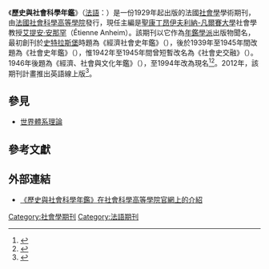 {{Infobox journal
| title = 歷史與社會科學年鑑<br>{{lang|fr|Annales. Histoire, Sciences Sociales}}
| cover = 
| editor = [[艾提安·安那罕|艾提安·安那罕]]
| discipline = [[社會史|社會史]]
| language = 法語
| abbreviation = Annales
| publisher = [[社會科學高等學院|社會科學高等學院]]
| country = 
| frequency = 三月刊
| history = 1929年－現在
| openaccess = 
| license = 
| impact = 
| impact-year = 
| website = http://annales.ehess.fr/?lang=en/
| link1 = 
| link1-name = 
| link2 = 
| link2-name = 
| JSTOR = 
| OCLC = 436601008
| LCCN = 49012430
| CODEN = 
| ISSN = 0395-2649
| eISSN = 
}}
《'''歷史與社會科學年鑑'''》（[[法語|法語]]：''{{lang|fr|Annales. Histoire, Sciences sociales}}''）是一份1929年起出版的法國[[社會學|社會學]]學術期刊，由[[社會科學高等學院|法國社會科學高等學院]]發行，現任主編是[[聖康丁昂伊夫利納-凡爾賽大學|聖康丁昂伊夫利納-凡爾賽大學]]社會學教授[[艾提安·安那罕|艾提安·安那罕]]（Étienne Anheim）。該期刊以它作為[[年鑑學派|年鑑學派]]出版物聞名，最初創刊於[[史特拉斯堡|史特拉斯堡]]時題為《經濟社會史年鑑》（''{{lang|fr|Annales d'histoire économique et sociale}}''），後於1939年至1945年間改題為《社會史年鑑》（''{{lang|fr|Annales d' Histoire Sociale}}''），惟1942年至1945年間曾短暫改名為《社會史交融》（''{{lang|fr|Mélanges d’histoire sociale}}''）。1946年後題為《經濟、社會與文化年鑑》（''{{lang|fr|Annales. Economies, sociétés, civilisations}}''），至1994年改為現名<ref name="journal names">{{Cite book|author=P. Burke|title=''The French Historical Revolution: The Annales School 1929－89''|publisher=Stanford University Press|location=Palo Alto|year=1990|pages=116|isbn=0804718377|language=en|accessdate=2013-05-21}}</ref><ref name="Hunt">{{Cite journal|author=Hunt, Lynn|title=French History in the Last Twenty Years: the Rise and Fall of the Annales Paradigm|journal=''Journal of Contemporary History''|publisher=Sage Publications|location=New York|year=1986|volume=21|issue=2|pages=209－224|language=en|accessdate=2013-05-21}}</ref>。2012年，該期刊計畫推出英語線上版<ref>{{Cite web|url=http://www.editions.ehess.fr/revues/annales-histoire-sciences-sociales/|title=EHESS: Annales. Histoire, Sciences Sociales|language=fr|accessdate=2013-05-21|archive-date=2021-02-06|archive-url=https://web.archive.org/web/20210206210845/http://www.editions.ehess.fr/revues/annales-histoire-sciences-sociales/|dead-url=no}}</ref>。

== 參見 ==
* [[世界體系理論|世界體系理論]]

== 參考文獻 ==
{{reflist}}

== 外部連結 ==
* [http://annales.ehess.fr/ 《歷史與社會科學年鑑》在社會科學高等學院官網上的介紹] {{Wayback|url=http://annales.ehess.fr/ |date=20130129043928 }} {{fr}}

{{年鉴学派}}

[[Category:社會學期刊|Category:社會學期刊]]
[[Category:法語期刊|Category:法語期刊]]